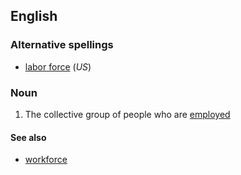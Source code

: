 ==English==

===Alternative spellings===
*[[labor force]] (''US'')

===Noun===
{{en-noun|sg=[[labour]] [[force]]|-}}

# The collective group of people who are [[employed]]

====See also====
*[[workforce]]